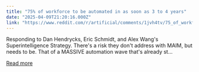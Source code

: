 ```yaml
---
title: "75% of workforce to be automated in as soon as 3 to 4 years"
date: "2025-04-09T21:20:16.000Z"
link: "https://www.reddit.com/r/artificial/comments/1jvh4tv/75_of_workforce_to_be_automated_in_as_soon_as_3/"
---
```


Responding to Dan Hendrycks, Eric Schmidt, and Alex Wang's Superintelligence Strategy. There's a risk they don't address with MAIM, but needs to be. That of a MASSIVE automation wave that's already st...

[Read more](https://www.reddit.com/r/artificial/comments/1jvh4tv/75_of_workforce_to_be_automated_in_as_soon_as_3/)
